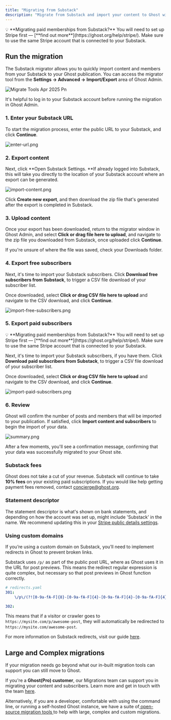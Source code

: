 ```yaml
---
title: "Migrating from Substack"
description: "Migrate from Substack and import your content to Ghost with this guide"
---
```


<Tip>
  💡 **Migrating paid memberships from Substack?** You will need to set up Stripe first — [**find out more**](https://ghost.org/help/stripe/). Make sure to use the same Stripe account that is connected to your Substack.
</Tip>

## **Run the migration**

The Substack migrator allows you to quickly import content and members from your Substack to your Ghost publication. You can access the migrator tool from the **Settings → Advanced →** **Import/Export** area of Ghost Admin.

![Migrate Tools Apr 2025 Pn](/images/migrate-tools-apr-2025.png)

It's helpful to log in to your Substack account before running the migration in Ghost Admin.

### **1. Enter your Substack URL**

To start the migration process, enter the public URL to your Substack, and click **Continue**.

![enter-url.png](/images/enter-url.png)

### **2. Export content**

Next, click \*\*Open Substack Settings. \*\*If already logged into Substack, this will take you directly to the location of your Substack account where an export can be generated.

![import-content.png](/images/import-content.png)

Click **Create new export**, and then download the zip file that's generated after the export is completed in Substack.

### **3. Upload content**

Once your export has been downloaded, return to the migrator window in Ghost Admin, and select **Click or drag file here to upload**, and navigate to the zip file you downloaded from Substack, once uploaded click **Continue**.

If you're unsure of where the file was saved, check your Downloads folder.

### **4. Export free subscribers**

Next, it's time to import your Substack subscribers. Click **Download free subscribers from Substack**, to trigger a CSV file download of your subscriber list.

Once downloaded, select **Click or drag CSV file here to upload** and navigate to the CSV download, and click **Continue**.

![import-free-subscribers.png](/images/import-free-subscribers.png)

### **5. Export paid subscribers**

<Tip>
  💡 **Migrating paid memberships from Substack?** You will need to set up Stripe first — [**find out more**](https://ghost.org/help/stripe/). Make sure to use the same Stripe account that is connected to your Substack.
</Tip>

Next, it's time to import your Substack subscribers, if you have them. Click **Download paid subscribers from Substack**, to trigger a CSV file download of your subscriber list.

Once downloaded, select **Click or drag CSV file here to upload** and navigate to the CSV download, and click **Continue**.

![import-paid-subscribers.png](/images/import-paid-subscribers.png)

### **6. Review**

Ghost will confirm the number of posts and members that will be imported to your publication. If satisfied, click **Import content and subscribers** to begin the import of your data.

![summary.png](/images/summary.png)

After a few moments, you'll see a confirmation message, confirming that your data was successfully migrated to your Ghost site.

### **Substack fees**

Ghost does not take a cut of your revenue. Substack will continue to take **10% fees** on your existing paid subscriptions. If you would like help getting payment fees removed, contact [concierge@ghost.org](mailto:concierge@ghost.org).

### **Statement descriptor**

The statement descriptor is what's shown on bank statements, and depending on how the account was set up, might include 'Substack' in the name. We recommend updating this in your [Stripe public details settings](https://dashboard.stripe.com/settings/update/public/support-details).

### **Using custom domains**

If you’re using a custom domain on Substack, you’ll need to implement redirects in Ghost to prevent broken links.

Substack uses `/p/` as part of the public post URL, where as Ghost uses it in the URL for post previews. This means the redirect regular expression is quite complex, but necessary so that post previews in Ghost function correctly.

```yaml
# redirects.yaml
301:
    \/p\/(?![0-9a-fA-F]{8}-[0-9a-fA-F]{4}-[0-9a-fA-F]{4}-[0-9a-fA-F]{4}-[0-9a-fA-F]{12})(.*): /$1

302:
```

This means that if a visitor or crawler goes to `https://mysite.com/p/awesome-post`, they will automatically be redirected to `https://mysite.com/awesome-post`.

For more information on Substack redirects, visit our guide [here](https://ghost.org/tutorials/implementing-redirects/#substack).

## Large and Complex migrations

If your migration needs go beyond what our in-built migration tools can support you can still move to Ghost.

If you're a **Ghost(Pro) customer**, our Migrations team can support you in migrating your content and subscribers. Learn more and get in touch with the team [here](https://ghost.org/concierge/).

Alternatively, if you are a developer, comfortable with using the command line, or running a self-hosted Ghost instance, we have a suite of[ open-source migration tools ](https://github.com/TryGhost/migrate)to help with large, complex and custom migrations.
